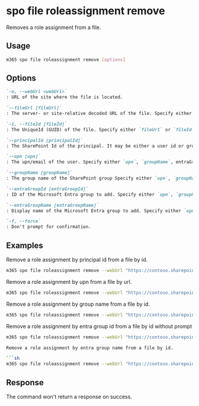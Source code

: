 
# spo file roleassignment remove

Removes a role assignment from a file.

## Usage

```sh
m365 spo file roleassignment remove [options]
```

## Options

```md definition-list
`-u, --webUrl <webUrl>`
: URL of the site where the file is located.

`--fileUrl [fileUrl]`
: The server- or site-relative decoded URL of the file. Specify either `fileUrl` or `fileId` but not both.

`-i, --fileId [fileId]`
: The UniqueId (GUID) of the file. Specify either `fileUrl` or `fileId` but not both.

`--principalId [principalId]`
: The SharePoint Id of the principal. It may be either a user id or group id. Specify either `upn`, `groupName`, entraGroupId, entraGroupName, or `principalId` but not multiple.

`--upn [upn]`
: The upn/email of the user. Specify either `upn`, `groupName`, entraGroupId, entraGroupName, or `principalId` but not multiple.

`--groupName [groupName]`
: The group name of the SharePoint group Specify either `upn`, `groupName`, entraGroupId, entraGroupName, or `principalId` but not multiple. This option is only used for SharePoint Online groups.

`--entraGroupId [entraGroupId]`
: ID of the Microsoft Entra group to add. Specify either `upn`, `groupName`, entraGroupId, entraGroupName, or `principalId` but not multiple.

`--entraGroupName [entraGroupName]`
: Display name of the Microsoft Entra group to add. Specify either `upn`, `groupName`, entraGroupId, entraGroupName, or `principalId` but not multiple.

`-f, --force`
: Don't prompt for confirmation.
```

<Global />

## Examples

Remove a role assignment by principal id from a file by id.

```sh
m365 spo file roleassignment remove --webUrl "https://contoso.sharepoint.com/sites/contoso-sales" --fileId "b2307a39-e878-458b-bc90-03bc578531d6" --principalId 2
```

Remove a role assignment by upn from a file by url.

```sh
m365 spo file roleassignment remove --webUrl "https://contoso.sharepoint.com/sites/contoso-sales" --fileUrl "/sites/contoso-sales/documents/Test1.docx" --upn "user1@contoso.onmicrosoft.com"
```

Remove a role assignment by group name from a file by id.

```sh
m365 spo file roleassignment remove --webUrl "https://contoso.sharepoint.com/sites/contoso-sales" --fileId "b2307a39-e878-458b-bc90-03bc578531d6" --groupName "saleGroup"
```

Remove a role assignment by entra group id from a file by id without prompt

```sh
m365 spo file roleassignment remove --webUrl "https://contoso.sharepoint.com/sites/contoso-sales" --fileId "b2307a39-e878-458b-bc90-03bc578531d6" --entraGroupId 3c97e01e-978d-417b-a196-b6a3e37fa873 --force

Remove a role assignment by entra group name from a file by id.

```sh
m365 spo file roleassignment remove --webUrl "https://contoso.sharepoint.com/sites/contoso-sales" --fileId "b2307a39-e878-458b-bc90-03bc578531d6" --entraGroupName "Marketing Members"
```

## Response

The command won't return a response on success.
